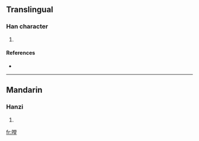 ==Translingual==

===Han character===
{{Han char|rn=30|rad=口|as=11|sn=14|four=|canj=口火月土 (RFBG)}}

# {{defn|Han|sort=口11}}

====References====
* {{Han ref|kx=0206.201|hdz=10676.030|uh=5621|ud=22049}}

----

==Mandarin==

===Hanzi===
{{cmn-hanzi|pin=[[chì]] ([[chi4]]), [[tāng]] ([[tang1]])|wg=ch'ih<sup>4</sup>, t'ang<sup>1</sup>}}

# {{defn|Mandarin|sort=口11}}

[[fr:嘡]]